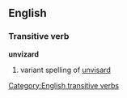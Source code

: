 ==English==
===Transitive verb===
'''unvizard'''
#variant spelling of [[unvisard]]
[[Category:English transitive verbs]]